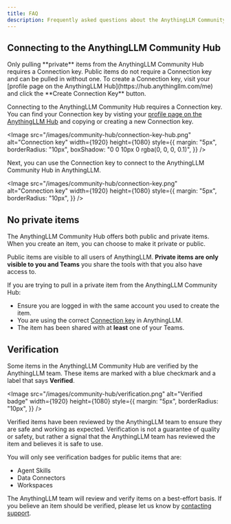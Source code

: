 ```yaml
---
title: FAQ
description: Frequently asked questions about the AnythingLLM Community Hub.
---
```



## Connecting to the AnythingLLM Community Hub

<Callout type="info" emoji="🔑">
  Only pulling **private** items from the AnythingLLM Community Hub requires a
  Connection key. Public items do not require a Connection key and can be pulled
  in without one. To create a Connection key, visit your [profile page on the
  AnythingLLM Hub](https://hub.anythingllm.com/me) and click the **Create
  Connection Key** button.
</Callout>

Connecting to the AnythingLLM Community Hub requires a Connection key. You can find your Connection key by visting your [profile page on the AnythingLLM Hub](https://hub.anythingllm.com/me) and copying or creating a new Connection key.

<Image
  src="/images/community-hub/connection-key-hub.png"
  alt="Connection key"
  width={1920}
  height={1080}
  style={{
    margin: "5px",
    borderRadius: "10px",
    boxShadow: "0 0 10px 0 rgba(0, 0, 0, 0.1)",
  }}
/>

Next, you can use the Connection key to connect to the AnythingLLM Community Hub in AnythingLLM.

<Image
  src="/images/community-hub/connection-key.png"
  alt="Connection key"
  width={1920}
  height={1080}
  style={{
    margin: "5px",
    borderRadius: "10px",
  }}
/>

## No private items

The AnythingLLM Community Hub offers both public and private items. When you create an item, you can choose to make it private or public.

Public items are visible to all users of AnythingLLM. **Private items are only visible to you and Teams** you share the tools with that you also have access to.

If you are trying to pull in a private item from the AnythingLLM Community Hub:

- Ensure you are logged in with the same account you used to create the item.
- You are using the correct [Connection key](#connecting-to-the-anythingllm-community-hub) in AnythingLLM.
- The item has been shared with at **least** one of your Teams.

## Verification

Some items in the AnythingLLM Community Hub are verified by the AnythingLLM team. These items are marked with a blue checkmark and a label that says **Verified**.

<Image
  src="/images/community-hub/verification.png"
  alt="Verified badge"
  width={1920}
  height={1080}
  style={{
    margin: "5px",
    borderRadius: "10px",
  }}
/>

Verified items have been reviewed by the AnythingLLM team to ensure they are safe and working as expected. Verification is not a guarantee of quality or safety, but rather a signal that the AnythingLLM team has reviewed the item and believes it is safe to use.

You will only see verification badges for public items that are:

- Agent Skills
- Data Connectors
- Workspaces

The AnythingLLM team will review and verify items on a best-effort basis. If you believe an item should be verified, please let us know by [contacting support](mailto:team@anythingllm.com).
